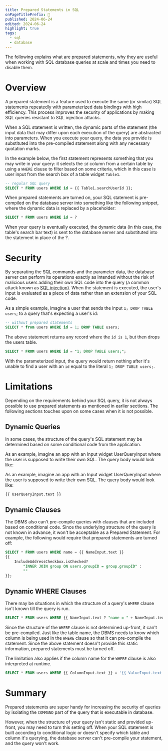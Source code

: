 ```yaml
---
title: Prepared Statements in SQL
onPageTitlePrefix: 🔎
published: 2024-06-24
edited: 2024-06-24
highlight: true
tags:
  - sql
  - database
---
```


The following explains what are prepared statements, why they are useful when working with SQL database queries at scale and times you need to disable them.

# Overview

A prepared statement is a feature used to execute the same (or similar) SQL statements repeatedly with parameterized data bindings with high efficiency. This process improves the security of applications by making SQL queries resistant to SQL injection attacks.

When a SQL statement is written, the dynamic parts of the statement (the input data that may differ upon each execution of the query) are abstracted into parameters. When you execute your query, the data you provide is substituted into the pre-compiled statement along with any necessary quotation marks.

In the example below, the first statement represents something that you may write in your query: it selects the `id` column from a certain table by using a `WHERE` clause to filter based on some criteria, which in this case is user input from the search box of a table widget `Table1`.

```sql
-- regular SQL query
SELECT * FROM users WHERE id = {{ Table1.searchUserId }};
```

When prepared statements are turned on, your SQL statement is pre-compiled on the database server into something like the following snippet, where the dynamic data is replaced by a placeholder:

```sql
SELECT * FROM users WHERE id = ?
```

When your query is eventually executed, the dynamic data (in this case, the table's search bar text) is sent to the database server and substituted into the statement in place of the ?.

# Security

By separating the SQL commands and the parameter data, the database server can perform its operations exactly as intended without the risk of malicious users adding their own SQL code into the query (a common attack known as [SQL injection](https://en.wikipedia.org/wiki/SQL_injection)). When the statement is executed, the user's input is evaluated as a piece of data rather than an extension of your SQL code.

As a simple example, imagine a user that sends the input `1; DROP TABLE users`; to a query that's expecting a user's id:

```sql
-- without prepared statements
SELECT * from users WHERE id = 1; DROP TABLE users;
```

The above statement returns any record where the `id is 1`, but then drops the users table.

```sql
SELECT * FROM users WHERE id = "1; DROP TABLE users;";
```

With the parameterized input, the query would return nothing after it's unable to find a user with an `id` equal to the literal `1; DROP TABLE users;`.

# Limitations

Depending on the requirements behind your SQL query, it is not always possible to use prepared statements as mentioned in earlier sections. The following sections touches upon on some cases when it is not possible.

## Dynamic Queries

In some cases, the structure of the query's SQL statement may be determined based on some conditional code from the application.

As an example, imagine an app with an Input widget UserQueryInput where the user is supposed to write their own SQL. The query body would look like:

As an example, imagine an app with an Input widget UserQueryInput where the user is supposed to write their own SQL. The query body would look like:

```sql
{{ UserQueryInput.text }}
```

## Dynamic Clauses

The DBMS also can't pre-compile queries with clauses that are included based on conditional code. Since the underlying structure of the query is not known in advance, it won't be acceptable as a Prepared Statement. For example, the following would require that prepared statements are turned off:

```sql
SELECT * FROM users WHERE name = {{ NameInput.text }}
{{
    IncludeAddressCheckbox.isChecked?
        "INNER JOIN group ON users.groupID = group.groupID" :
        ""
}};
```

## Dynamic WHERE Clauses

There may be situations in which the structure of a query's `WHERE` clause isn't known till the query is run.

```sql
SELECT * FROM users WHERE {{ NameInput.text ? "name = " + NameInput.text : "1=1" }}
```

Since the structure of the `WHERE` clause is not determined up-front, it can't be pre-compiled. Just like the table name, the DBMS needs to know which column is being used in the `WHERE` clause so that it can pre-compile the statement. Since the above statement doesn't provide this static information, prepared statements must be turned off.

The limitation also applies if the column name for the `WHERE` clause is also interpreted at runtime.

```sql
SELECT * FROM users WHERE {{ ColumnInput.text }} = '{{ ValueInput.text }}';
```

# Summary

Prepared statements are super handy for increasing the security of queries by isolating the `COMMAND` part of the query that is executable in database.

However, when the structure of your query isn't static and provided up-front, you may need to turn this setting off. When your SQL statement is built according to conditional logic or doesn't specify which table and column it's querying, the database server can't pre-compile your statement, and the query won't work.
